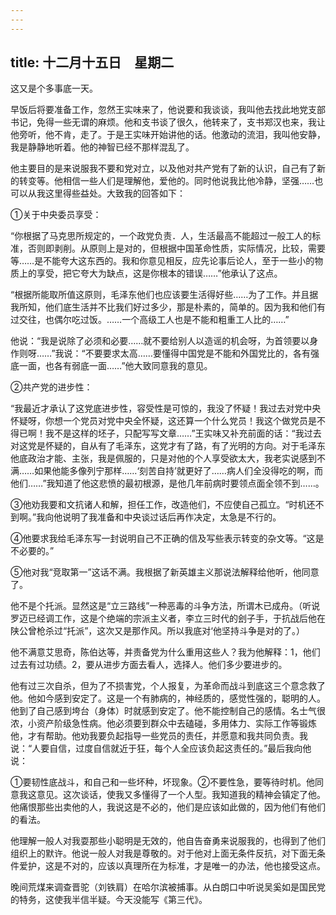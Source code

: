 ```yaml
---
---
---
```

title: 十二月十五日　星期二
---




这又是个多事底一天。

早饭后将要准备工作，忽然王实味来了，他说要和我谈谈，我叫他去找此地党支部书记，免得一些无谓的麻烦。他和支书谈了很久，他转来了，支书郑汉也来，我让他旁听，他不肯，走了。于是王实味开始讲他的话。他激动的流泪，我叫他安静，我是静静地听着。他的神智已经不那样混乱了。

他主要目的是来说服我不要和党对立，以及他对共产党有了新的认识，自己有了新的转变等。他相信一些人们是理解他，爱他的。同时他说我比他冷静，坚强……也可以从我这里得些益处。大致我的回答如下：

①关于中央委员享受：

“你根据了马克思所规定的，一个政党负责．人，生活最高不能超过一般工人的标准，否则即剥削。从原则上是对的，但根据中国革命性质，实际情况，比较，需要等……是不能夸大这东西的。我和你意见相反，应先论事后论人，至于一些小的物质上的享受，把它夸大为缺点，这是你根本的错误……”他承认了这点。

“根据所能取所值这原则，毛泽东他们也应该要生活得好些……为了工作。并且据我所知，他们底生活并不比我们好过多少，那是朴素的，简单的。因为我和他们有过交往，也偶尔吃过饭。……一个高级工人也是不能和粗重工人比的……”

他说：“我是说除了必须和必要……就不要给别人以造谣的机会呀，为首领要以身作则呀……”我说：“不要要求太高……要懂得中国党是不能和外国党比的，各有强底一面，也各有弱底一面……”他大致同意我的意见。

②共产党的进步性：

“我最近才承认了这党底进步性，容受性是可惊的，我没了怀疑！我过去对党中央怀疑呀，你想一个党员对党中央全怀疑，这还算一个什么党员！我这个做党员是不得已啊！我不是这样的坯子，只配写写文章……”王实味又补充前面的话：“我过去对这党是怀疑的，自从有了毛泽东，这党才有了路，有了光明的方向。对于毛泽东他底政治才能、主张，我是佩服的，只是对他的个人享受欲太大，我老实说感到不满……如果他能多像列宁那样……‘刻苦自持’就更好了……病人们全没得吃的啊，而他们……”我知道了他这悲愤的最初根源，是他几年前病时要领点面全领不到……。

③他劝我要和文抗诸人和解，担任工作，改造他们，不应使自己孤立。“时机还不到啊。”我向他说明了我准备和中央谈过话后再作决定，太急是不行的。

④他要求我给毛泽东写一封说明自己不正确的信及写些表示转变的杂文等。“这是不必要的。”

⑤他对我“竞取第一”这话不满。我根据了新英雄主义那说法解释给他听，他同意了。

他不是个托派。显然这是“立三路线”一种恶毒的斗争方法，所谓木已成舟。（听说罗迈已经调工作，这是个绝端的宗派主义者，李立三时代的刽子手，于抗战后他在陕公曾枪杀过“托派”，这次又是那作风。所以我底对‘他坚持斗争是对的了。）

他不满意艾思奇，陈伯达等，并责备党为什么重用这些人？我为他解释：1，他们过去有过功绩。2，要从进步方面去看人，选择人。他们多少要进步的。

他有过三次自杀，但为了不损害党，个人报复，为革命而战斗到底这三个意念救了他。他如今感到安定了。这是一个有肺病的，神经质的，感觉性强的，聪明的人。他到了自己感到垮台（身体）时就感到安定了。他不能控制自己的感情。名士气很浓，小资产阶级急性病。他必须要到群众中去磕碰，多用体力、实际工作等锻炼他，才有帮助。他劝我要负起指导一些党员的责任，并愿意和我共同负责。我说：“人要自信，过度自信就近于狂，每个人全应该负起这责任的。”最后我向他说：

①要韧性底战斗，和自己和一些坏种，坏现象。②不要性急，要等待时机。他同意我这意见。这次谈话，使我又多懂得了一个人型。我知道我的精神会镇定了他。他痛恨那些出卖他的人，我说这是不必的，他们是应该如此做的，因为他们有他们的看法。

他理解一般人对我耍那些小聪明是无效的，他自告奋勇来说服我的，也得到了他们组织上的默许。他说一般人对我是尊敬的。对于他对上面无条件反抗，对下面无条件爱护，这是不对的，应该以真理所在为标准，才是唯一的办法，他也接受这点。

晚间荒煤来调查晋驼（刘铁肩）在哈尔滨被捕事。从白朗口中听说吴奚如是国民党的特务，这使我半信半疑。今天没能写《第三代》。